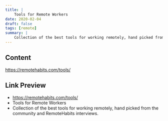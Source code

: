 ```yaml
---
title: |
    Tools for Remote Workers
date: 2020-02-04
draft: false
tags: [remote]
summary: |
    Collection of the best tools for working remotely, hand picked from the community and RemoteHabits interviews.
---
```


## Content

https://remotehabits.com/tools/

## Link Preview

- https://remotehabits.com/tools/
- Tools for Remote Workers
- Collection of the best tools for working remotely, hand picked from the community and RemoteHabits interviews.
